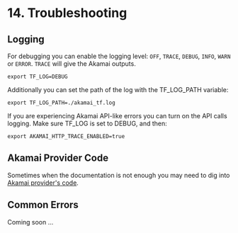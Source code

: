 # 14. Troubleshooting

## Logging
For debugging you can enable the logging level: `OFF`, `TRACE`, `DEBUG`, `INFO`, `WARN` or `ERROR`. `TRACE` will give the Akamai outputs.

```shell copy
export TF_LOG=DEBUG
```

Additionally you can set the path of the log with the TF_LOG_PATH variable:

```shell copy
export TF_LOG_PATH=./akamai_tf.log
```

If you are experiencing Akamai API-like errors you can turn on the API calls logging. Make sure TF_LOG is set to DEBUG, and then:
```shell copy
export AKAMAI_HTTP_TRACE_ENABLED=true
```

## Akamai Provider Code
Sometimes when the documentation is not enough you may need to dig into [Akamai provider's code](https://github.com/akamai/terraform-provider-akamai).  

## Common Errors
Coming soon ...